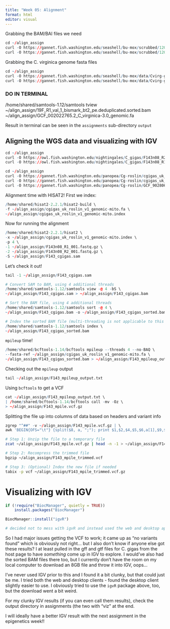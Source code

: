```yaml
---
title: "Week 05: Alignment"
format: html
editor: visual
---
```


Grabbing the BAM/BAI files we need

```r
cd ~/align_assign
curl -O https://gannet.fish.washington.edu/seashell/bu-mox/scrubbed/120321-cvBS/19F_R1_val_1_bismark_bt2_pe.deduplicated.sorted.bam
curl -O https://gannet.fish.washington.edu/seashell/bu-mox/scrubbed/120321-cvBS/19F_R1_val_1_bismark_bt2_pe.deduplicated.sorted.bam.bai
```

Grabbing the C. virginica genome fasta files

```r
cd ~/align_assign
curl -O https://gannet.fish.washington.edu/seashell/bu-mox/data/Cvirg-genome/GCF_002022765.2_C_virginica-3.0_genomic.fa
curl -O https://gannet.fish.washington.edu/seashell/bu-mox/data/Cvirg-genome/GCF_002022765.2_C_virginica-3.0_genomic.fa.fai
```

### DO IN TERMINAL

/home/shared/samtools-1.12/samtools tview\
\~/align_assign/19F_R1_val_1\_bismark_bt2_pe.deduplicated.sorted.bam\
\~/align_assign/GCF_002022765.2_C\_virginica-3.0_genomic.fa

Result in terminal can be seen in the `assignments` sub-directory `output`

## Aligning the WGS data and visualizing with IGV

```r
cd ~/align_assign
curl -O https://owl.fish.washington.edu/nightingales/C_gigas/F143n08_R2_001.fastq.gz
curl -O https://owl.fish.washington.edu/nightingales/C_gigas/F143n08_R1_001.fastq.gz
```

```r
cd ~/align_assign
curl -O https://gannet.fish.washington.edu/panopea/Cg-roslin/cgigas_uk_roslin_v1_genomic-mito.fa
curl -O https://gannet.fish.washington.edu/panopea/Cg-roslin/cgigas_uk_roslin_v1_genomic-mito.fa.fai
curl -O https://gannet.fish.washington.edu/panopea/Cg-roslin/GCF_902806645.1_cgigas_uk_roslin_v1_genomic-mito.gtf
```

Alignment time with HISAT2! First we index:

```r
/home/shared/hisat2-2.2.1/hisat2-build \
-f ~/align_assign/cgigas_uk_roslin_v1_genomic-mito.fa \
~/align_assign/cgigas_uk_roslin_v1_genomic-mito.index
```

Now for running the alignment

```r
/home/shared/hisat2-2.2.1/hisat2 \
-x ~/align_assign/cgigas_uk_roslin_v1_genomic-mito.index \
-p 4 \
-1 ~/align_assign/F143n08_R1_001.fastq.gz \
-2 ~/align_assign/F143n08_R2_001.fastq.gz \
-S ~/align_assign/F143_cgigas.sam
```

Let's check it out!

```r
tail -1 ~/align_assign/F143_cgigas.sam
```

```r
# Convert SAM to BAM, using 4 additional threads
/home/shared/samtools-1.12/samtools view -@ 4 -bS \
~/align_assign/F143_cgigas.sam > ~/align_assign/F143_cgigas.bam
```

```r
# Sort the BAM file, using 4 additional threads
/home/shared/samtools-1.12/samtools sort -@ 4 \
~/align_assign/F143_cgigas.bam -o ~/align_assign/F143_cgigas_sorted.bam

# Index the sorted BAM file (multi-threading is not applicable to this operation)
/home/shared/samtools-1.12/samtools index \
~/align_assign/F143_cgigas_sorted.bam
```

`mpileup` time!

```r
/home/shared/bcftools-1.14/bcftools mpileup --threads 4 --no-BAQ \
--fasta-ref ~/align_assign/cgigas_uk_roslin_v1_genomic-mito.fa \
~/align_assign/F143_cgigas_sorted.bam > ~/align_assign/F143_mpileup_output.txt
```

Checking out the `mpileup` output

```r
tail ~/align_assign/F143_mpileup_output.txt
```

Using `bcftools` to get a VCF

```r
cat ~/align_assign/F143_mpileup_output.txt \
| /home/shared/bcftools-1.14/bcftools call -mv -Oz \
> ~/align_assign/F143_mpile.vcf.gz
```

Splitting the file up into columns of data based on headers and variant info

```r
zgrep "^##" -v ~/align_assign/F143_mpile.vcf.gz | \
awk 'BEGIN{OFS="\t"} {split($8, a, ";"); print $1,$2,$4,$5,$6,a[1],$9,$10}' | head

```

```bash

# Step 1: Unzip the file to a temporary file
zcat ~/align_assign/F143_mpile.vcf.gz | head -n -1 > ~/align_assign/F143_mpile_trimmed.vcf

# Step 2: Recompress the trimmed file
bgzip ~/align_assign/F143_mpile_trimmed.vcf

# Step 3: (Optional) Index the new file if needed
tabix -p vcf ~/align_assign/F143_mpile_trimmed.vcf.gz
```

# Visualizing with IGV

``` r
if (!require("BiocManager", quietly = TRUE))
    install.packages("BiocManager")

BiocManager::install("igvR")

# decided not to mess with igvR and instead used the web and desktop apps they have! See below
```

So I had major issues getting the VCF to work; it came up as "no variants found" which is obviously not right... but I also don't know if anyone else got these results? I at least pulled in the gff and gtf files for C. gigas from the host page to have *something* come up in IGV to explore. I would've also had the sorted BAM files there too, but I currently don't have the room on my local computer to download an 8GB file and throw it into IGV, oops...

I've never used IGV prior to this and I found it a bit clunky, but that could just be me. I tried both the web and desktop clients - found the desktop client slightly easier to use. I obviously tried to use the `igvR` package above, too, but the download went a bit weird.

For my clunky IGV results (if you can even call them results), check the output directory in assignments (the two with "viz" at the end.

I will ideally have a better IGV result with the next assignment in the epigenetics week!!
